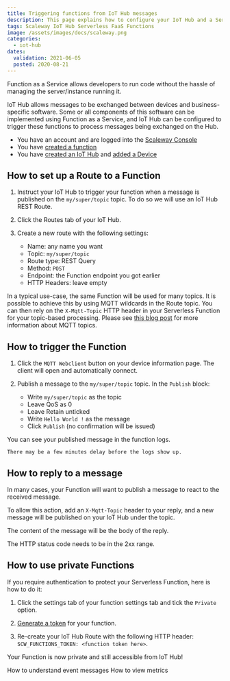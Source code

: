 ```yaml
---
title: Triggering functions from IoT Hub messages
description: This page explains how to configure your IoT Hub and a Serverless function to trigger the function when a message is published on the Hub.
tags: Scaleway IoT Hub Serverless FaaS Functions
image: /assets/images/docs/scaleway.png
categories: 
  - iot-hub
dates:
  validation: 2021-06-05
  posted: 2020-08-21
---
```


Function as a Service allows developers to run code without the hassle of managing the server/instance running it.

IoT Hub allows messages to be exchanged between devices and business-specific software. Some or all components of this software can be implemented using Function as a Service, and IoT Hub can be configured to trigger these functions to process messages being exchanged on the Hub.

<Message type="requirement">

  - You have an account and are logged into the [Scaleway Console](https://console.scaleway.com)
  - You have [created a function](/compute/functions/how-to/create-a-function/)
  - You have [created an IoT Hub](/iot/iot-hub/how-to/create-hub/) and [added a Device](/iot/iot-hub/how-to/add-device/)

</Message>

## How to set up a Route to a Function

1. Instruct your IoT Hub to trigger your function when a message is published on the `my/super/topic` topic. To do so we will use an IoT Hub REST Route.

2. Click the Routes tab of your IoT Hub. 

3. Create a new route with the following settings:

    - Name: any name you want
    - Topic: `my/super/topic`
    - Route type: REST Query
    - Method: `POST`
    - Endpoint: the Function endpoint you got earlier
    - HTTP Headers: leave empty

In a typical use-case, the same Function will be used for many topics. It is possible to achieve this by using MQTT wildcards in the Route topic. You can then rely on the `X-Mqtt-Topic` HTTP header in your Serverless Function for your topic-based processing. Please see [this blog post](https://blog.scaleway.com/2020/scaleway-iot-hub-introduction-to-mqtt-topics/) for more information about MQTT topics.

## How to trigger the Function

1. Click the `MQTT Webclient` button on your device information page. The client will open and automatically connect.

2. Publish a message to the `my/super/topic` topic. In the `Publish` block:
    - Write `my/super/topic` as the topic
    - Leave QoS as 0
    - Leave Retain unticked
    - Write `Hello World !` as the message
    - Click `Publish` (no confirmation will be issued)

  You can see your published message in the function logs. 
  
  <Message type="note">

    There may be a few minutes delay before the logs show up.

  </Message>

## How to reply to a message

In many cases, your Function will want to publish a message to react to the received message.

To allow this action, add an `X-Mqtt-Topic` header to your reply, and a new message will be published on your IoT Hub under the topic. 

The content of the message will be the body of the reply. 

<Message type="important">

  The HTTP status code needs to be in the 2xx range.

</Message>


## How to use private Functions

If you require authentication to protect your Serverless Function, here is how to do it:

1. Click the settings tab of your function settings tab and tick the `Private` option.

2. [Generate a token](/compute/functions/api-cli/restricting-access-to-a-function) for your function.

3. Re-create your IoT Hub Route with the following HTTP header: `SCW_FUNCTIONS_TOKEN: <function token here>`.

Your Function is now private and still accessible from IoT Hub!

<Navigation title="See Also">
  <PreviousButton to="/iot/iot-hub/how-to/understand-event-messages/">How to understand event messages</PreviousButton>
  <NextButton to="/iot/iot-hub/how-to/view-metrics/">How to view metrics</NextButton>
</Navigation>
